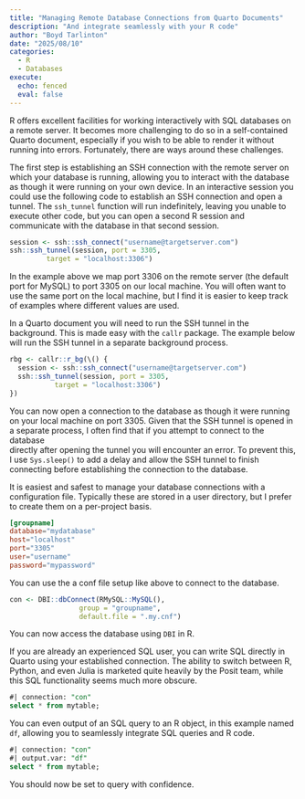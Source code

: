 ```yaml
---
title: "Managing Remote Database Connections from Quarto Documents"
description: "And integrate seamlessly with your R code"
author: "Boyd Tarlinton"
date: "2025/08/10"
categories:
  - R
  - Databases
execute: 
  echo: fenced
  eval: false
---
```


R offers excellent facilities for working interactively with SQL databases on a 
remote server. It becomes more challenging to do so in a self-contained Quarto 
document, especially if you wish to be able to render it without running into 
errors. Fortunately, there are ways around these challenges.

The first step is establishing an SSH connection with the remote server on 
which your database is running, allowing you to interact with the database as 
though it were running on your own device. In an interactive session you could 
use the following code to establish an SSH connection and open a tunnel. The
`ssh_tunnel` function will run indefinitely, leaving you unable to execute 
other code, but you can open a second R session and communicate with the 
database in that second session. 

```r
session <- ssh::ssh_connect("username@targetserver.com")
ssh::ssh_tunnel(session, port = 3305, 
         target = "localhost:3306")
```

In the example above we map port 3306 on the remote server (the default port 
for MySQL) to port 3305 on our local machine. You will often want to use the 
same port on the local machine, but I find it is easier to keep track of 
examples where different values are used.

In a Quarto document you will need to run the SSH tunnel in the background. 
This is made easy with the `callr` package. The example below will run the 
SSH tunnel in a separate background process.

```r
rbg <- callr::r_bg(\() {
  session <- ssh::ssh_connect("username@targetserver.com")
  ssh::ssh_tunnel(session, port = 3305, 
           target = "localhost:3306")
})
```

You can now open a connection to the database as though it were running on your 
local machine on port 3305. Given that the SSH tunnel is opened in a separate 
process, I often find that if you attempt to connect to the database  
directly after opening the tunnel you will encounter an error. To prevent this,
I use `Sys.sleep()` to add a delay and allow the SSH tunnel to finish 
connecting before establishing the connection to the database.

It is easiest and safest to manage your database connections with a 
configuration file. Typically these are stored in a user directory, but I 
prefer to create them on a per-project basis.

```.cnf
[groupname]
database="mydatabase"
host="localhost"
port="3305"
user="username"
password="mypassword"
```

You can use the a conf file setup like above to connect to the database.

```r
con <- DBI::dbConnect(RMySQL::MySQL(), 
                 group = "groupname", 
                 default.file = ".my.cnf")
```

You can now access the database using `DBI` in R.

If you are already an experienced SQL user, you can write SQL directly in Quarto 
using your established connection. The ability to switch between R, Python, 
and even Julia is marketed quite heavily by the Posit team, while this SQL 
functionality seems much more obscure.

```sql
#| connection: "con"
select * from mytable;
```

You can even output of an SQL query to an R object, in this example named `df`,
allowing you to seamlessly integrate SQL queries and R code.

```sql
#| connection: "con"
#| output.var: "df"
select * from mytable;
```

You should now be set to query with confidence.
